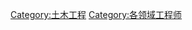 {{Catnav|頁面分類|人物|各職業人物|工程师}}
{{Commonscat|Civil engineers}}

[[Category:土木工程|Category:土木工程]]
[[Category:各领域工程师|Category:各领域工程师]]